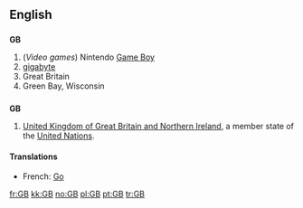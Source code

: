 ==English==

==={{initialism}}===
'''GB'''

# (''Video games'') Nintendo [[Game Boy]]
# [[gigabyte]]
# Great Britain
# Green Bay, Wisconsin

==={{abbreviation}}===
'''GB'''

# [[United Kingdom of Great Britain and Northern Ireland]], a member state of the [[United Nations]].

====Translations====
{{trans-top|gigabyte}}
* French: [[Go]]
{{trans-mid}}
{{trans-bottom}}

[[fr:GB]]
[[kk:GB]]
[[no:GB]]
[[pl:GB]]
[[pt:GB]]
[[tr:GB]]